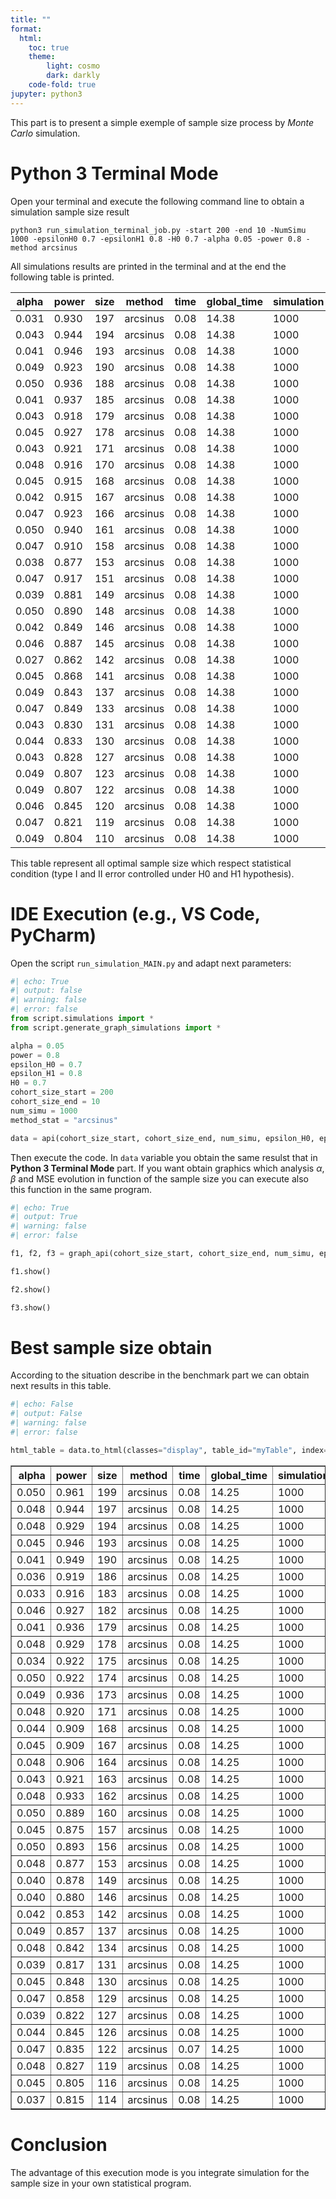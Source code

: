 ```yaml
---
title: ""
format:
  html:
    toc: true
    theme:
        light: cosmo
        dark: darkly
    code-fold: true
jupyter: python3
---
```



This part is to present a simple exemple of sample size process by *Monte Carlo* simulation.

# Python 3 Terminal Mode

Open your terminal and execute the following command line to obtain a simulation sample size result

```
python3 run_simulation_terminal_job.py -start 200 -end 10 -NumSimu 1000 -epsilonH0 0.7 -epsilonH1 0.8 -H0 0.7 -alpha 0.05 -power 0.8 -method arcsinus
```

All simulations results are printed in the terminal and at the end the following table is printed.

| alpha | power | size | method   | time | global_time | simulation | mse_alpha  | mse_power  |
|-------|-------|------|----------|------|-------------|------------|------------|------------|
| 0.031 | 0.930 | 197  | arcsinus | 0.08 | 14.38       | 1000       | 0.00102126 | 0.00087585 |
| 0.043 | 0.944 | 194  | arcsinus | 0.08 | 14.38       | 1000       | 0.00109952 | 0.00080065 |
| 0.041 | 0.946 | 193  | arcsinus | 0.08 | 14.38       | 1000       | 0.00110124 | 0.00082251 |
| 0.049 | 0.923 | 190  | arcsinus | 0.08 | 14.38       | 1000       | 0.00110579 | 0.00086781 |
| 0.050 | 0.936 | 188  | arcsinus | 0.08 | 14.38       | 1000       | 0.00116913 | 0.00084337 |
| 0.041 | 0.937 | 185  | arcsinus | 0.08 | 14.38       | 1000       | 0.00104164 | 0.00086156 |
| 0.043 | 0.918 | 179  | arcsinus | 0.08 | 14.38       | 1000       | 0.00110532 | 0.00095197 |
| 0.045 | 0.927 | 178  | arcsinus | 0.08 | 14.38       | 1000       | 0.00114249 | 0.00089327 |
| 0.043 | 0.921 | 171  | arcsinus | 0.08 | 14.38       | 1000       | 0.00117478 | 0.00092150 |
| 0.048 | 0.916 | 170  | arcsinus | 0.08 | 14.38       | 1000       | 0.00113062 | 0.00094519 |
| 0.045 | 0.915 | 168  | arcsinus | 0.08 | 14.38       | 1000       | 0.00117041 | 0.00092949 |
| 0.042 | 0.915 | 167  | arcsinus | 0.08 | 14.38       | 1000       | 0.00116929 | 0.00093806 |
| 0.047 | 0.923 | 166  | arcsinus | 0.08 | 14.38       | 1000       | 0.00121067 | 0.00092582 |
| 0.050 | 0.940 | 161  | arcsinus | 0.08 | 14.38       | 1000       | 0.00126986 | 0.00093509 |
| 0.047 | 0.910 | 158  | arcsinus | 0.08 | 14.38       | 1000       | 0.00130337 | 0.00099102 |
| 0.038 | 0.877 | 153  | arcsinus | 0.08 | 14.38       | 1000       | 0.00144890 | 0.00108544 |
| 0.047 | 0.917 | 151  | arcsinus | 0.08 | 14.38       | 1000       | 0.00129249 | 0.00104089 |
| 0.039 | 0.881 | 149  | arcsinus | 0.08 | 14.38       | 1000       | 0.00148851 | 0.00115507 |
| 0.050 | 0.890 | 148  | arcsinus | 0.08 | 14.38       | 1000       | 0.00140944 | 0.00104022 |
| 0.042 | 0.849 | 146  | arcsinus | 0.08 | 14.38       | 1000       | 0.00147038 | 0.00119897 |
| 0.046 | 0.887 | 145  | arcsinus | 0.08 | 14.38       | 1000       | 0.00136200 | 0.00104656 |
| 0.027 | 0.862 | 142  | arcsinus | 0.08 | 14.38       | 1000       | 0.00147959 | 0.00109231 |
| 0.045 | 0.868 | 141  | arcsinus | 0.08 | 14.38       | 1000       | 0.00146928 | 0.00107488 |
| 0.049 | 0.843 | 137  | arcsinus | 0.08 | 14.38       | 1000       | 0.00146979 | 0.00128118 |
| 0.047 | 0.849 | 133  | arcsinus | 0.08 | 14.38       | 1000       | 0.00153956 | 0.00132509 |
| 0.043 | 0.830 | 131  | arcsinus | 0.08 | 14.38       | 1000       | 0.00165601 | 0.00114380 |
| 0.044 | 0.833 | 130  | arcsinus | 0.08 | 14.38       | 1000       | 0.00157882 | 0.00122036 |
| 0.043 | 0.828 | 127  | arcsinus | 0.08 | 14.38       | 1000       | 0.00162113 | 0.00120126 |
| 0.049 | 0.807 | 123  | arcsinus | 0.08 | 14.38       | 1000       | 0.00173804 | 0.00126107 |
| 0.049 | 0.807 | 122  | arcsinus | 0.08 | 14.38       | 1000       | 0.00180098 | 0.00129931 |
| 0.046 | 0.845 | 120  | arcsinus | 0.08 | 14.38       | 1000       | 0.00171958 | 0.00133764 |
| 0.047 | 0.821 | 119  | arcsinus | 0.08 | 14.38       | 1000       | 0.00176581 | 0.00140853 |
| 0.049 | 0.804 | 110  | arcsinus | 0.08 | 14.38       | 1000       | 0.00196802 | 0.00140256 |

This table represent all optimal sample size which respect statistical condition (type I and II error controlled under H0 and H1 hypothesis).

# IDE Execution (e.g., VS Code, PyCharm)

Open the script `run_simulation_MAIN.py` and adapt next parameters:

```python
#| echo: True   
#| output: false 
#| warning: false 
#| error: false   
from script.simulations import *
from script.generate_graph_simulations import *

alpha = 0.05
power = 0.8
epsilon_H0 = 0.7
epsilon_H1 = 0.8
H0 = 0.7
cohort_size_start = 200
cohort_size_end = 10
num_simu = 1000
method_stat = "arcsinus"

data = api(cohort_size_start, cohort_size_end, num_simu, epsilon_H0, epsilon_H1, H0, alpha, power, method_stat)


```

Then execute the code. In `data` variable you obtain the same resulst that in **Python 3 Terminal Mode** part. If you want obtain graphics which analysis $\alpha$, $\beta$ and MSE evolution in function of the sample size you can execute also this function in the same program.

```python
#| echo: True   
#| output: True 
#| warning: false 
#| error: false   

f1, f2, f3 = graph_api(cohort_size_start, cohort_size_end, num_simu, epsilon_H0, epsilon_H1, H0, alpha, power, method_stat, output_path="no save")

f1.show()

f2.show()

f3.show()

```

# Best sample size obtain

According to the situation describe in the benchmark part we can obtain next results in this table.

```python
#| echo: False   
#| output: False 
#| warning: false 
#| error: false 

html_table = data.to_html(classes="display", table_id="myTable", index=False)

```

<table border="1" class="dataframe display" id="myTable">
  <thead>
    <tr style="text-align: right;">
      <th>alpha</th>
      <th>power</th>
      <th>size</th>
      <th>method</th>
      <th>time</th>
      <th>global_time</th>
      <th>simulation</th>
      <th>mse_alpha</th>
      <th>mse_power</th>
    </tr>
  </thead>
  <tbody>
    <tr>
      <td>0.050</td>
      <td>0.961</td>
      <td>199</td>
      <td>arcsinus</td>
      <td>0.08</td>
      <td>14.25</td>
      <td>1000</td>
      <td>0.001017</td>
      <td>0.000804</td>
    </tr>
    <tr>
      <td>0.048</td>
      <td>0.944</td>
      <td>197</td>
      <td>arcsinus</td>
      <td>0.08</td>
      <td>14.25</td>
      <td>1000</td>
      <td>0.001014</td>
      <td>0.000800</td>
    </tr>
    <tr>
      <td>0.048</td>
      <td>0.929</td>
      <td>194</td>
      <td>arcsinus</td>
      <td>0.08</td>
      <td>14.25</td>
      <td>1000</td>
      <td>0.001165</td>
      <td>0.000868</td>
    </tr>
    <tr>
      <td>0.045</td>
      <td>0.946</td>
      <td>193</td>
      <td>arcsinus</td>
      <td>0.08</td>
      <td>14.25</td>
      <td>1000</td>
      <td>0.000974</td>
      <td>0.000839</td>
    </tr>
    <tr>
      <td>0.041</td>
      <td>0.949</td>
      <td>190</td>
      <td>arcsinus</td>
      <td>0.08</td>
      <td>14.25</td>
      <td>1000</td>
      <td>0.001083</td>
      <td>0.000828</td>
    </tr>
    <tr>
      <td>0.036</td>
      <td>0.919</td>
      <td>186</td>
      <td>arcsinus</td>
      <td>0.08</td>
      <td>14.25</td>
      <td>1000</td>
      <td>0.001031</td>
      <td>0.000921</td>
    </tr>
    <tr>
      <td>0.033</td>
      <td>0.916</td>
      <td>183</td>
      <td>arcsinus</td>
      <td>0.08</td>
      <td>14.25</td>
      <td>1000</td>
      <td>0.001095</td>
      <td>0.000891</td>
    </tr>
    <tr>
      <td>0.046</td>
      <td>0.927</td>
      <td>182</td>
      <td>arcsinus</td>
      <td>0.08</td>
      <td>14.25</td>
      <td>1000</td>
      <td>0.001157</td>
      <td>0.000892</td>
    </tr>
    <tr>
      <td>0.041</td>
      <td>0.936</td>
      <td>179</td>
      <td>arcsinus</td>
      <td>0.08</td>
      <td>14.25</td>
      <td>1000</td>
      <td>0.001045</td>
      <td>0.000881</td>
    </tr>
    <tr>
      <td>0.048</td>
      <td>0.929</td>
      <td>178</td>
      <td>arcsinus</td>
      <td>0.08</td>
      <td>14.25</td>
      <td>1000</td>
      <td>0.001129</td>
      <td>0.000878</td>
    </tr>
    <tr>
      <td>0.034</td>
      <td>0.922</td>
      <td>175</td>
      <td>arcsinus</td>
      <td>0.08</td>
      <td>14.25</td>
      <td>1000</td>
      <td>0.001168</td>
      <td>0.000913</td>
    </tr>
    <tr>
      <td>0.050</td>
      <td>0.922</td>
      <td>174</td>
      <td>arcsinus</td>
      <td>0.08</td>
      <td>14.25</td>
      <td>1000</td>
      <td>0.001139</td>
      <td>0.000941</td>
    </tr>
    <tr>
      <td>0.049</td>
      <td>0.936</td>
      <td>173</td>
      <td>arcsinus</td>
      <td>0.08</td>
      <td>14.25</td>
      <td>1000</td>
      <td>0.001118</td>
      <td>0.000951</td>
    </tr>
    <tr>
      <td>0.048</td>
      <td>0.920</td>
      <td>171</td>
      <td>arcsinus</td>
      <td>0.08</td>
      <td>14.25</td>
      <td>1000</td>
      <td>0.001302</td>
      <td>0.000920</td>
    </tr>
    <tr>
      <td>0.044</td>
      <td>0.909</td>
      <td>168</td>
      <td>arcsinus</td>
      <td>0.08</td>
      <td>14.25</td>
      <td>1000</td>
      <td>0.001233</td>
      <td>0.000917</td>
    </tr>
    <tr>
      <td>0.045</td>
      <td>0.909</td>
      <td>167</td>
      <td>arcsinus</td>
      <td>0.08</td>
      <td>14.25</td>
      <td>1000</td>
      <td>0.001256</td>
      <td>0.000978</td>
    </tr>
    <tr>
      <td>0.048</td>
      <td>0.906</td>
      <td>164</td>
      <td>arcsinus</td>
      <td>0.08</td>
      <td>14.25</td>
      <td>1000</td>
      <td>0.001231</td>
      <td>0.000969</td>
    </tr>
    <tr>
      <td>0.043</td>
      <td>0.921</td>
      <td>163</td>
      <td>arcsinus</td>
      <td>0.08</td>
      <td>14.25</td>
      <td>1000</td>
      <td>0.001267</td>
      <td>0.000989</td>
    </tr>
    <tr>
      <td>0.048</td>
      <td>0.933</td>
      <td>162</td>
      <td>arcsinus</td>
      <td>0.08</td>
      <td>14.25</td>
      <td>1000</td>
      <td>0.001283</td>
      <td>0.000939</td>
    </tr>
    <tr>
      <td>0.050</td>
      <td>0.889</td>
      <td>160</td>
      <td>arcsinus</td>
      <td>0.08</td>
      <td>14.25</td>
      <td>1000</td>
      <td>0.001340</td>
      <td>0.001034</td>
    </tr>
    <tr>
      <td>0.045</td>
      <td>0.875</td>
      <td>157</td>
      <td>arcsinus</td>
      <td>0.08</td>
      <td>14.25</td>
      <td>1000</td>
      <td>0.001373</td>
      <td>0.001054</td>
    </tr>
    <tr>
      <td>0.050</td>
      <td>0.893</td>
      <td>156</td>
      <td>arcsinus</td>
      <td>0.08</td>
      <td>14.25</td>
      <td>1000</td>
      <td>0.001374</td>
      <td>0.001035</td>
    </tr>
    <tr>
      <td>0.048</td>
      <td>0.877</td>
      <td>153</td>
      <td>arcsinus</td>
      <td>0.08</td>
      <td>14.25</td>
      <td>1000</td>
      <td>0.001401</td>
      <td>0.001091</td>
    </tr>
    <tr>
      <td>0.040</td>
      <td>0.878</td>
      <td>149</td>
      <td>arcsinus</td>
      <td>0.08</td>
      <td>14.25</td>
      <td>1000</td>
      <td>0.001323</td>
      <td>0.001112</td>
    </tr>
    <tr>
      <td>0.040</td>
      <td>0.880</td>
      <td>146</td>
      <td>arcsinus</td>
      <td>0.08</td>
      <td>14.25</td>
      <td>1000</td>
      <td>0.001448</td>
      <td>0.001005</td>
    </tr>
    <tr>
      <td>0.042</td>
      <td>0.853</td>
      <td>142</td>
      <td>arcsinus</td>
      <td>0.08</td>
      <td>14.25</td>
      <td>1000</td>
      <td>0.001478</td>
      <td>0.001048</td>
    </tr>
    <tr>
      <td>0.049</td>
      <td>0.857</td>
      <td>137</td>
      <td>arcsinus</td>
      <td>0.08</td>
      <td>14.25</td>
      <td>1000</td>
      <td>0.001519</td>
      <td>0.001133</td>
    </tr>
    <tr>
      <td>0.048</td>
      <td>0.842</td>
      <td>134</td>
      <td>arcsinus</td>
      <td>0.08</td>
      <td>14.25</td>
      <td>1000</td>
      <td>0.001717</td>
      <td>0.001110</td>
    </tr>
    <tr>
      <td>0.039</td>
      <td>0.817</td>
      <td>131</td>
      <td>arcsinus</td>
      <td>0.08</td>
      <td>14.25</td>
      <td>1000</td>
      <td>0.001501</td>
      <td>0.001266</td>
    </tr>
    <tr>
      <td>0.045</td>
      <td>0.848</td>
      <td>130</td>
      <td>arcsinus</td>
      <td>0.08</td>
      <td>14.25</td>
      <td>1000</td>
      <td>0.001574</td>
      <td>0.001236</td>
    </tr>
    <tr>
      <td>0.047</td>
      <td>0.858</td>
      <td>129</td>
      <td>arcsinus</td>
      <td>0.08</td>
      <td>14.25</td>
      <td>1000</td>
      <td>0.001639</td>
      <td>0.001267</td>
    </tr>
    <tr>
      <td>0.039</td>
      <td>0.822</td>
      <td>127</td>
      <td>arcsinus</td>
      <td>0.08</td>
      <td>14.25</td>
      <td>1000</td>
      <td>0.001574</td>
      <td>0.001212</td>
    </tr>
    <tr>
      <td>0.044</td>
      <td>0.845</td>
      <td>126</td>
      <td>arcsinus</td>
      <td>0.08</td>
      <td>14.25</td>
      <td>1000</td>
      <td>0.001501</td>
      <td>0.001250</td>
    </tr>
    <tr>
      <td>0.047</td>
      <td>0.835</td>
      <td>122</td>
      <td>arcsinus</td>
      <td>0.07</td>
      <td>14.25</td>
      <td>1000</td>
      <td>0.001744</td>
      <td>0.001304</td>
    </tr>
    <tr>
      <td>0.048</td>
      <td>0.827</td>
      <td>119</td>
      <td>arcsinus</td>
      <td>0.08</td>
      <td>14.25</td>
      <td>1000</td>
      <td>0.001745</td>
      <td>0.001253</td>
    </tr>
    <tr>
      <td>0.045</td>
      <td>0.805</td>
      <td>116</td>
      <td>arcsinus</td>
      <td>0.08</td>
      <td>14.25</td>
      <td>1000</td>
      <td>0.001761</td>
      <td>0.001293</td>
    </tr>
    <tr>
      <td>0.037</td>
      <td>0.815</td>
      <td>114</td>
      <td>arcsinus</td>
      <td>0.08</td>
      <td>14.25</td>
      <td>1000</td>
      <td>0.001766</td>
      <td>0.001351</td>
    </tr>
  </tbody>
</table>


# Conclusion

The advantage of this execution mode is you integrate simulation for the sample size in your own statistical program.